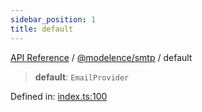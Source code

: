 ```yaml
---
sidebar_position: 1
title: default
---
```


[API Reference](/api-reference/@modelence/smtp/variables/../../../index) / [@modelence/smtp](/api-reference/@modelence/smtp/variables/../index) / default

> **default**: `EmailProvider`

Defined in: [index.ts:100](https://github.com/modelence/modelence/blob/bd5ee85481a0319d645bc13d4023e1b5fe4c9b19/packages/smtp/src/index.ts#L100)
